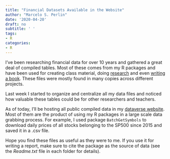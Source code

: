 ```yaml
---
title: "Financial Datasets Available in the Website"
author: "Marcelo S. Perlin"
date: '2020-04-20'
draft: no
subtitle: ' '
tags:
- R
categories:
- R
---
```


I've been researching financial data for over 10 years and gathered a great deal of compiled tables. Most of these comes from my R packages and have been used for creating class material, doing [research](https://www.msperlin.com/blog/publication/) and even [writing a book](https://www.msperlin.com/blog/publication/2019_book-pirf/). These files were mostly found in many copies across different projects. 

Last week I started to organize and centralize all my data files and noticed how valuable these tables could be for other researchers and teachers. 

As of today, I'll be hosting all public compiled data in my [dataverse website](https://dataverse.harvard.edu/dataverse/msperlin). Most of them are the product of using my R packages in a large scale data grabbing process. For example, I used package `BatchGetSymbols` to download daily prices of all stocks belonging to the SP500 since 2015 and saved it in a .csv file. 

Hope you find these files as useful as they were to me. If you use it for writing a report, make sure to cite the package as the source of data (see the _Readme.txt_ file in each folder  for details). 
